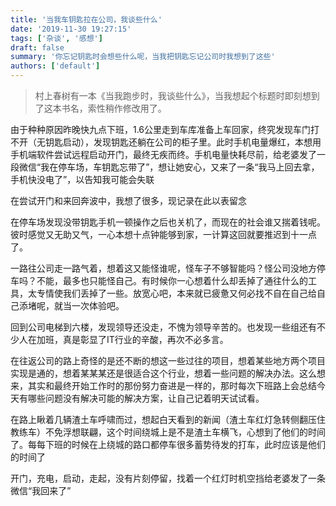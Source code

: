 ```yaml
---
title: '当我车钥匙拉在公司，我谈些什么'
date: '2019-11-30 19:27:15'
tags: ['杂谈', '感想']
draft: false
summary: '你忘记钥匙时会想些什么呢，当我把钥匙忘记公司时我想到了这些'
authors: ['default']
---
```


> 村上春树有一本《当我跑步时，我谈些什么》，当我想起个标题时即刻想到了这本书名，索性稍作修改用了。

由于种种原因昨晚快九点下班，1.6公里走到车库准备上车回家，终究发现车门打不开（无钥匙启动），发现钥匙还躺在公司的柜子里。此时手机电量爆红，本想用手机端软件尝试远程启动开门，最终无疾而终。手机电量快耗尽前，给老婆发了一段微信“我在停车场，车钥匙忘带了”，想让她安心，又来了一条“我马上回去拿，手机快没电了”，以告知我可能会失联

在尝试开门和来回奔波中，我想了很多，现记录在此以表留念

在停车场发现没带钥匙手机一顿操作之后也关机了，而现在的社会谁又揣着钱呢。彼时感觉又无助又气，一心本想十点钟能够到家，一计算这回就要推迟到十一点了。

一路往公司走一路气着，想着这又能怪谁呢，怪车子不够智能吗？怪公司没地方停车吗？不能，最多也只能怪自己。有时候你一心想着什么却丢掉了通往什么的工具，太专情使我们丢掉了一些。放宽心吧，本来就已疲惫又何必找不自在自己给自己添堵呢，就当一次体验吧。

回到公司电梯到六楼，发现领导还没走，不愧为领导辛苦的。也发现一些组还有不少人在加班，真是彰显了IT行业的辛酸，再次不必多言。

在往返公司的路上奇怪的是还不断的想这一些过往的项目，想着某些地方两个项目实现是通的，想着某某某还是很适合这个行业，想着一些问题的解决办法。这么想来，其实和最终开始工作时的那份努力奋进是一样的，那时每次下班路上会总结今天有哪些问题没有解决可能的解决方案，让自己记着明天试试看。

在路上瞅着几辆渣土车呼啸而过，想起白天看到的新闻（渣土车红灯急转侧翻压住教练车）不免浮想联翩，这个时间绕城上是不是渣土车横飞，心想到了他们的时间了。每每下班的时候在上绕城的路口都停车很多蓄势待发的打车，此时应该是他们的时间了

开门，充电，启动，走起，没有片刻停留，找着一个红灯时机空挡给老婆发了一条微信“我回来了”
